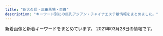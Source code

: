 ```yaml
---
title: "新大久保・高田馬場・目白"
description: "キーワード別にの巨乳アジアン・チャイナエステ嬢情報をまとめました。"
---
```


新着画像と新着キーワードをまとめています。
2021年03月28日の情報です。

<DmmAffiliateIns />
<KeywordTable
  shops={
    [
    {
        "keywords": {},
        "url": "http://p-aroma.work/",
        "name": "\u7652\u3057\u306e\u51fa\u4f1a\u3044",
        "station": "JR\u5927\u4e45\u4fdd\u99c5\u5317\u53e3",
        "img_links": [
            "http://p-aroma.work/images/interior_t.png",
            "http://p-aroma.work/staff/haru.jpg",
            "http://p-aroma.work/staff/mirai.jpg",
            "http://p-aroma.work/img/haru1.png",
            "http://p-aroma.work/images/7.jpg",
            "http://p-aroma.work/images/s2.jpg",
            "http://p-aroma.work/images/sys.png",
            "http://p-aroma.work/images/s1.jpg",
            "http://p-aroma.work/img/kasumi1.png",
            "http://p-aroma.work/img/mayu1.png",
            "http://p-aroma.work/staff/kasumi.jpg",
            "http://p-aroma.work/images/2.jpg",
            "http://p-aroma.work/images/mobile.jpg",
            "http://p-aroma.work/images/news.jpg",
            "http://p-aroma.work/staff/mayu.jpg",
            "http://p-aroma.work/staff/rina.jpg",
            "http://p-aroma.work/img/rina1.png",
            "http://p-aroma.work/images/3.jpg",
            "http://p-aroma.work/img/mirai1.png",
            "http://p-aroma.work/images/int2.png",
            "http://p-aroma.work/images/1.jpg",
            "http://p-aroma.work/images/head.jpg",
            "http://p-aroma.work/images/staff_t.png",
            "http://p-aroma.work/img/ayaka1.png",
            "http://p-aroma.work/images/int1.png",
            "http://p-aroma.work/images/6.jpg",
            "http://p-aroma.work/images/4.jpg",
            "http://p-aroma.work/staff/ayaka.jpg",
            "http://p-aroma.work/images/tel.jpg",
            "http://p-aroma.work/images/s1.png"
        ]
    },
    {
        "name": "Lovely Heart",
        "keywords": {
            "C": 35
        },
        "url": "http://aes-salon.com/",
        "station": "JR\u5927\u4e45\u4fdd\u99c5\u5317\u53e3",
        "img_links": [
            "http://aes-salon.com/scdl/staff/10341mb.jpg",
            "http://aes-salon.com/scdl/staff/10641.jpg",
            "http://aes-salon.com/scdl/staff/10671.jpg",
            "http://aes-salon.com/scdl/staff/10661.jpg",
            "http://aes-salon.com/scdl/staff/10341.jpg",
            "http://aes-salon.com/scdl/staff/10563.jpg",
            "http://aes-salon.com/img/ttl_attbnr.jpg",
            "http://aes-salon.com/scdl/staff/10121.jpg",
            "http://aes-salon.com/scdl/staff/10681mb.jpg",
            "http://aes-salon.com/img/access/road2.jpg",
            "http://aes-salon.com/scdl/staff/10122.jpg",
            "http://aes-salon.com/scdl/staff/10651.jpg",
            "http://aes-salon.com/img/ttl_sister.png",
            "http://aes-salon.com/scdl/staff/10411mb.jpg",
            "http://aes-salon.com/scdl/staff/10091.jpg",
            "http://aes-salon.com/scdl/staff/10562.jpg",
            "http://aes-salon.com/scdl/staff/10502.jpg",
            "http://aes-salon.com/scdl/staff/10591mb.jpg",
            "http://aes-salon.com/scdl/staff/10691.jpg",
            "http://aes-salon.com/scdl/staff/10092.jpg",
            "http://aes-salon.com/scdl/staff/10291.jpg",
            "http://aes-salon.com/scdl/staff/10412.jpg",
            "http://aes-salon.com/scdl/staff/10661mb.jpg",
            "http://aes-salon.com/scdl/staff/10462.jpg",
            "http://aes-salon.com/scdl/staff/10471mb.jpg",
            "http://aes-salon.com/pic/head.jpg",
            "http://aes-salon.com/img/access/road1.jpg",
            "http://aes-salon.com/scdl/staff/10081mb.jpg",
            "http://aes-salon.com/scdl/staff/10601mb.jpg",
            "http://aes-salon.com/scdl/staff/10601.jpg",
            "http://aes-salon.com/scdl/staff/10571.jpg",
            "http://aes-salon.com/scdl/staff/10671mb.jpg",
            "http://aes-salon.com/img/access/road3.jpg",
            "http://aes-salon.com/scdl/staff/10621mb.jpg",
            "http://aes-salon.com/scdl/staff/10571mb.jpg",
            "http://aes-salon.com/scdl/staff/10441.jpg",
            "http://aes-salon.com/scdl/staff/10692.jpg",
            "http://aes-salon.com/scdl/staff/10631.jpg",
            "http://aes-salon.com/scdl/staff/10511mb.jpg",
            "http://aes-salon.com/scdl/staff/10342.jpg",
            "http://aes-salon.com/scdl/staff/10501.jpg",
            "http://aes-salon.com/scdl/staff/10441mb.jpg",
            "http://aes-salon.com/scdl/staff/10121mb.jpg",
            "http://aes-salon.com/scdl/staff/10292.jpg",
            "http://aes-salon.com/scdl/staff/10501mb.jpg",
            "http://aes-salon.com/img/ttl_staff.png",
            "http://aes-salon.com/scdl/staff/10621.jpg",
            "http://aes-salon.com/img/access/roaddm.png",
            "http://aes-salon.com/scdl/staff/10511.jpg",
            "http://aes-salon.com/scdl/staff/10083.jpg",
            "http://aes-salon.com/scdl/staff/10351mb.jpg",
            "http://aes-salon.com/scdl/staff/10592.jpg",
            "http://aes-salon.com/pic/top1.jpg",
            "http://aes-salon.com/img/system/campaign.jpg",
            "http://aes-salon.com/scdl/staff/10681.jpg",
            "http://aes-salon.com/scdl/staff/10641mb.jpg",
            "http://aes-salon.com/img/ttl_nouka.jpg",
            "http://aes-salon.com/scdl/staff/10693.jpg",
            "http://aes-salon.com/scdl/staff/10631mb.jpg",
            "http://aes-salon.com/scdl/staff/10691mb.jpg",
            "http://aes-salon.com/scdl/staff/10461.jpg",
            "http://aes-salon.com/scdl/staff/10291mb.jpg",
            "http://aes-salon.com/img/ttl_bekan.jpg",
            "http://aes-salon.com/scdl/staff/10591.jpg",
            "http://aes-salon.com/scdl/staff/10694.jpg",
            "http://aes-salon.com/scdl/staff/10091mb.jpg",
            "http://aes-salon.com/scdl/staff/10602.jpg",
            "http://aes-salon.com/scdl/staff/10351.jpg",
            "http://aes-salon.com/scdl/staff/10411.jpg",
            "http://aes-salon.com/i/files/homeimg.jpg",
            "http://aes-salon.com/scdl/staff/10471.jpg",
            "http://aes-salon.com/scdl/staff/10081.jpg",
            "http://aes-salon.com/scdl/staff/10651mb.jpg",
            "http://aes-salon.com/img/ttl_mobile.jpg",
            "http://aes-salon.com/pic/top2.jpg",
            "http://aes-salon.com/scdl/staff/10561.jpg",
            "http://aes-salon.com/img/access/road4.jpg",
            "http://aes-salon.com/scdl/staff/10082.jpg",
            "http://aes-salon.com/scdl/staff/10461mb.jpg",
            "http://aes-salon.com/scdl/staff/10472.jpg",
            "http://aes-salon.com/img/ttl_att.png",
            "http://aes-salon.com/scdl/staff/10561mb.jpg"
        ]
    },
    {
        "url": "http://www.harunoyume.com/",
        "img_links": [
            "http://www.harunoyume.com/images/campaign.jpg",
            "http://www.harunoyume.com/images/discount.jpg",
            "http://www.harunoyume.com/images/covergirl.jpg",
            "http://www.harunoyume.com/images/service-image.jpg"
        ],
        "name": "\u6625\u306e\u5922",
        "station": "JR\u65b0\u5927\u4e45\u4fdd\u99c5",
        "keywords": {}
    },
    {
        "url": "http://www.china-es.info/",
        "station": "JR\u9ad8\u7530\u99ac\u5834\u99c5\u65e9\u7a32\u7530\u53e3",
        "name": "Honey At Home \u30cf\u30cb\u30fc\u30a2\u30c3\u30c8\u30db\u30fc\u30e0",
        "keywords": {},
        "img_links": [
            "http://www.china-es.info/images/int1.jpg",
            "http://www.china-es.info/img/hibiki1.jpg",
            "http://www.china-es.info/images/rec1.jpg",
            "http://www.china-es.info/images/menu/staff.jpg",
            "http://www.china-es.info/images/rec2.jpg",
            "http://www.china-es.info/images/int2.jpg",
            "http://www.china-es.info/images/news.jpg",
            "http://www.china-es.info/images/head.jpg",
            "http://www.china-es.info/images/sys3.jpg",
            "http://www.china-es.info/images/int4.jpg",
            "http://www.china-es.info/images/staff_t.jpg",
            "http://www.china-es.info/images/top.jpg",
            "http://www.china-es.info/img/nana2.jpg",
            "http://www.china-es.info/images/sys1.jpg",
            "http://www.china-es.info/img/ringo1.jpg",
            "http://www.china-es.info/img/nana1.jpg",
            "http://www.china-es.info/images/int3.jpg",
            "http://www.china-es.info/images/menu/top.jpg",
            "http://www.china-es.info/images/menu/interior.jpg",
            "http://www.china-es.info/images/sys2.jpg",
            "http://www.china-es.info/images/mobile.jpg",
            "http://www.china-es.info/images/interior_t.jpg"
        ]
    },
    {
        "url": "https://www.cocoro556.in/",
        "name": "COCORO",
        "img_links": [
            "https://www.cocoro556.in/img/camp/camp20210301.jpg",
            "https://www.cocoro556.in/img/girl/thumb/smain1441346e3df3ff1cef1386c89c6ba9e9f72e.jpg",
            "https://www.cocoro556.in/img/material/pd_number.png",
            "https://www.cocoro556.in/img/material/p6_t3.png",
            "https://www.cocoro556.in/img/material/p3_t1.png",
            "https://www.cocoro556.in/img/material/p2_t2_subt4.png",
            "https://www.cocoro556.in/img/girl/thumb/smain1421b75436b0012f83588e08b8d8eb48c8c2.jpg",
            "https://www.cocoro556.in/img/girl/thumb/smain1423ae12bc52cc115b3190fbe6a84a8ffa74.jpg",
            "https://www.cocoro556.in/img/material/noimg_s.jpg",
            "https://www.cocoro556.in/img/material/p2_t2_sub_m1_3.png",
            "https://www.cocoro556.in/img/material/gm1_rollout.png",
            "https://www.cocoro556.in/img/material/p2_t2_subt2.png",
            "https://www.cocoro556.in/img/girl/thumb/smain1491773ceed1a7cd35919e9c6866285fb943.jpg",
            "https://www.cocoro556.in/img/girl/thumb/smain1442346e3df3ff1cef1386c89c6ba9e9f72e.jpg",
            "https://www.cocoro556.in/img/material/p2_t2_sub_m1_2.png",
            "https://www.cocoro556.in/img/material/gm3_rollover.png",
            "https://www.cocoro556.in/img/girl/thumb/smain163122954962968a79edd4eae79b844b9988.jpg",
            "https://www.cocoro556.in/img/material/p2_t2_subt3.png",
            "https://www.cocoro556.in/img/material/ftel.png",
            "https://www.cocoro556.in/img/material/p2_t2_sub_m1_1.png",
            "https://www.cocoro556.in/img/material/p6_t3_subt1.png",
            "https://www.cocoro556.in/img/material/mobilesite.png",
            "https://www.cocoro556.in/img/girl/thumb/smain164135ee9e4407f412c3d2708030a189f1c0.jpg",
            "https://www.cocoro556.in/img/material/noimg_b.jpg",
            "https://www.cocoro556.in/img/material/p2_t2_subt5.png",
            "https://www.cocoro556.in/img/girl/list/slist16435ee9e4407f412c3d2708030a189f1c0.jpg",
            "https://www.cocoro556.in/img/material/photost7.png",
            "https://www.cocoro556.in/img/material/pageheaderimg4.jpg",
            "https://www.cocoro556.in/img/material/gm2_rollover.png",
            "https://www.cocoro556.in/img/material/gm6_rollover.png",
            "https://www.cocoro556.in/img/girl/main/smain1491773ceed1a7cd35919e9c6866285fb943.jpg",
            "https://www.cocoro556.in/img/material/top_t4.png",
            "https://www.cocoro556.in/img/material/gm3_rollout.png",
            "https://www.cocoro556.in/img/material/photost1.png",
            "https://www.cocoro556.in/img/material/photost6.png",
            "https://www.cocoro556.in/img/girl/thumb/smain1443346e3df3ff1cef1386c89c6ba9e9f72e.jpg",
            "https://www.cocoro556.in/img/girl/list/slist142b75436b0012f83588e08b8d8eb48c8c2.jpg",
            "https://www.cocoro556.in/img/girl/thumb/smain1462f806d031a1244ccfaa8b4d307f6ef6d7.jpg",
            "https://www.cocoro556.in/img/material/p6_t2_subt1.png",
            "https://www.cocoro556.in/img/material/pd_st3.png",
            "https://www.cocoro556.in/img/material/top_t1.png",
            "https://www.cocoro556.in/img/girl/main/smain164135ee9e4407f412c3d2708030a189f1c0.jpg",
            "https://www.cocoro556.in/img/material/gm5_rollover.png",
            "https://www.cocoro556.in/img/material/gm4_rollout.png",
            "https://www.cocoro556.in/img/material/pageheaderimg1.jpg",
            "https://www.cocoro556.in/img/material/p3_1_t1.png",
            "https://www.cocoro556.in/img/girl/thumb/smain126142f85375ac3eb532582567360874d2d6.jpg",
            "https://www.cocoro556.in/img/material/p6_t2.png",
            "https://www.cocoro556.in/img/girl/list/slist16322954962968a79edd4eae79b844b9988.jpg",
            "https://www.cocoro556.in/img/girl/thumb/smain14922dea5bdda380e76839c012ab24bd9f82.jpg",
            "https://www.cocoro556.in/img/girl/main/smain126142f85375ac3eb532582567360874d2d6.jpg",
            "https://www.cocoro556.in/img/girl/main/smain163122954962968a79edd4eae79b844b9988.jpg",
            "https://www.cocoro556.in/img/girl/thumb/smain1422b75436b0012f83588e08b8d8eb48c8c2.jpg",
            "https://www.cocoro556.in/img/material/p2_t2_subt5_m1.png",
            "https://www.cocoro556.in/img/material/gm1_rollover.png",
            "https://www.cocoro556.in/img/girl/list/slist154a1f8e548a2959236fdd0e7abcde80ac7.jpg",
            "https://www.cocoro556.in/img/girl/list/slist146f806d031a1244ccfaa8b4d307f6ef6d7.jpg",
            "https://www.cocoro556.in/img/girl/thumb/smain1542a1f8e548a2959236fdd0e7abcde80ac7.jpg",
            "https://www.cocoro556.in/img/material/photost2rev1.png",
            "https://www.cocoro556.in/img/material/pageheaderimg2.jpg",
            "https://www.cocoro556.in/img/material/p2_t2_subt5_m2.png",
            "https://www.cocoro556.in/img/girl/thumb/smain126332fd72809eba38056753c1720b05d8d5.jpg",
            "https://www.cocoro556.in/img/girl/main/smain1541a1f8e548a2959236fdd0e7abcde80ac7.jpg",
            "https://www.cocoro556.in/img/material/p2_t2.png",
            "https://www.cocoro556.in/img/material/p5_t1.png",
            "https://www.cocoro556.in/img/material/pd_st1.png",
            "https://www.cocoro556.in/img/material/noimg_m.jpg",
            "https://www.cocoro556.in/img/girl/thumb/smain14634879628e490d1ecf1cd7a9d727569f95.jpg",
            "https://www.cocoro556.in/img/material/gm2_rollout.png",
            "https://www.cocoro556.in/img/girl/main/smain1441346e3df3ff1cef1386c89c6ba9e9f72e.jpg",
            "https://www.cocoro556.in/img/material/p2_t2_subt1.png",
            "https://www.cocoro556.in/img/girl/thumb/smain1461f806d031a1244ccfaa8b4d307f6ef6d7.jpg",
            "https://www.cocoro556.in/img/girl/thumb/smain126242f85375ac3eb532582567360874d2d6.jpg",
            "https://www.cocoro556.in/img/material/gm5_rollout.png",
            "https://www.cocoro556.in/img/material/top_t2.png",
            "https://www.cocoro556.in/img/girl/list/slist144346e3df3ff1cef1386c89c6ba9e9f72e.jpg",
            "https://www.cocoro556.in/img/material/pd_st2.png",
            "https://www.cocoro556.in/img/girl/main/smain1461f806d031a1244ccfaa8b4d307f6ef6d7.jpg",
            "https://www.cocoro556.in/img/material/leftinfo.png",
            "https://www.cocoro556.in/img/girl/list/slist12642f85375ac3eb532582567360874d2d6.jpg",
            "https://www.cocoro556.in/img/girl/thumb/smain1541a1f8e548a2959236fdd0e7abcde80ac7.jpg",
            "https://www.cocoro556.in/img/material/gm6_rollout.png",
            "https://www.cocoro556.in/img/material/top_t3_subt1.png",
            "https://www.cocoro556.in/img/material/pageheaderimg3.jpg",
            "https://www.cocoro556.in/img/material/p6_t1.png",
            "https://www.cocoro556.in/img/material/photost5.png",
            "https://www.cocoro556.in/img/material/top_t3_imgrev1.jpg",
            "https://www.cocoro556.in/img/camp/camp20200426sub.jpg",
            "https://www.cocoro556.in/img/material/top_t3.png",
            "https://www.cocoro556.in/img/material/photost3rev1.png",
            "https://www.cocoro556.in/img/girl/main/smain1421b75436b0012f83588e08b8d8eb48c8c2.jpg",
            "https://www.cocoro556.in/img/girl/list/slist149773ceed1a7cd35919e9c6866285fb943.jpg",
            "https://www.cocoro556.in/img/girl/thumb/smain1493773ceed1a7cd35919e9c6866285fb943.jpg",
            "https://www.cocoro556.in/img/material/accminimgrev1.jpg",
            "https://www.cocoro556.in/img/material/photost4rev1.png",
            "https://www.cocoro556.in/img/material/p2_t2_subt4_m1.png",
            "https://www.cocoro556.in/img/girl/thumb/smain1543ab2e0ee9f9fde8103e9fe80e33b07761.jpg",
            "https://www.cocoro556.in/img/material/age_rollout.png"
        ],
        "keywords": {
            "E": 1,
            "C": 21
        },
        "station": "JR\u5927\u4e45\u4fdd\u99c5\u5317\u53e3"
    },
    {
        "keywords": {},
        "station": "JR\u9ad8\u7530\u99ac\u5834\u99c5\u6771\u53e3",
        "url": "http://esthe.top/",
        "img_links": [
            "http://esthe.top/images/an_1_07.jpg",
            "http://esthe.top/images/staff_images/staff_07b.jpg",
            "http://esthe.top/images/room_images/gallery-02.jpg",
            "http://esthe.top/images/staff_images/staff_07a.jpg",
            "http://esthe.top/images/staff_images/staff_01b.jpg",
            "http://esthe.top/images/staff_images/staff_012a.jpg",
            "http://esthe.top/images/staff_images/staff_04a.jpg",
            "http://esthe.top/images/demo/slider/tooltips/slide4.png",
            "http://esthe.top/images/an_2_02.jpg",
            "http://esthe.top/images/acs_ima/access-02.jpg",
            "http://esthe.top/images/room_images/gallery-03.jpg",
            "http://esthe.top/images/room_images/gallery-04.jpg",
            "http://esthe.top/images/room_images/gallery-06.jpg",
            "http://esthe.top/images/an_2_03.jpg",
            "http://esthe.top/images/staff_images/staff_01a.jpg",
            "http://esthe.top/images/Bottom_02.jpg",
            "http://esthe.top/images/demo/slider/tooltips/slide5.png",
            "http://esthe.top/images/staff_images/staff_04b.jpg",
            "http://esthe.top/images/room_images/gallery-05.jpg",
            "http://esthe.top/images/an_1_05.jpg",
            "http://esthe.top/images/room_images/index-02.jpg",
            "http://esthe.top/images/an_2_07.jpg",
            "http://esthe.top/images/an_1_02.jpg",
            "http://esthe.top/images/staff_images/staff_010b.jpg",
            "http://esthe.top/images/staff_images/staff_09b.jpg",
            "http://esthe.top/images/an_2_06.jpg",
            "http://esthe.top/images/acs_ima/access-01.jpg",
            "http://esthe.top/images/demo/slider/tooltips/slide1.png",
            "http://esthe.top/images/room_images/index-01.jpg",
            "http://esthe.top/images/staff_images/staff_010a.jpg",
            "http://esthe.top/images/demo/slider/images/slide4.png",
            "http://esthe.top/images/an_1_04.jpg",
            "http://esthe.top/images/staff_images/staff_09a.jpg",
            "http://esthe.top/images/demo/slider/images/slide3.png",
            "http://esthe.top/images/an_2_04.jpg",
            "http://esthe.top/images/demo/slider/tooltips/slide3.png",
            "http://esthe.top/images/room_images/gallery-01.jpg",
            "http://esthe.top/images/QRcode.jpg",
            "http://esthe.top/images/an_1_03.jpg",
            "http://esthe.top/images/an_2_05.jpg",
            "http://esthe.top/images/demo/slider/images/slide5.png",
            "http://esthe.top/images/demo/slider/images/slide1.png",
            "http://esthe.top/images/acs_ima/access-04.jpg",
            "http://esthe.top/images/an_1_06.jpg",
            "http://esthe.top/images/acs_ima/access-03.jpg",
            "http://esthe.top/images/Bottom_01.jpg",
            "http://esthe.top/images/demo/slider/images/slide2.png",
            "http://esthe.top/images/demo/slider/tooltips/slide2.png"
        ],
        "name": "RAN\uff5e\u30e9\u30f3\uff5e"
    },
    {
        "station": "JR\u5927\u4e45\u4fdd\u99c5\u5317\u53e3",
        "img_links": [],
        "keywords": {},
        "name": "\u30ab\u30d5\u30a7\u306e\u5bb6",
        "url": "http://gogonoheya.ies.fun/"
    },
    {
        "url": "http://aes-treat.com/",
        "name": "Lovely Heart \u5927\u4e45\u4fdd\u5225\u9928",
        "station": "JR\u5927\u4e45\u4fdd\u99c5\u5317\u53e3",
        "keywords": {
            "C": 35
        },
        "img_links": [
            "http://aes-treat.com/scdl/staff/11121.jpg",
            "http://aes-treat.com/scdl/staff/10842.jpg",
            "http://aes-treat.com/pic/head.jpg",
            "http://aes-treat.com/scdl/staff/11131.jpg",
            "http://aes-treat.com/img/ttl_mobile.jpg",
            "http://aes-treat.com/scdl/staff/10901.jpg",
            "http://aes-treat.com/scdl/staff/11101.jpg",
            "http://aes-treat.com/scdl/staff/11161mb.jpg",
            "http://aes-treat.com/pic/top1.jpg",
            "http://aes-treat.com/scdl/staff/10971.jpg",
            "http://aes-treat.com/scdl/staff/11051.jpg",
            "http://aes-treat.com/scdl/staff/11161.jpg",
            "http://aes-treat.com/scdl/staff/11111.jpg",
            "http://aes-treat.com/img/system/campaign.jpg",
            "http://aes-treat.com/scdl/staff/11162.jpg",
            "http://aes-treat.com/scdl/staff/10891mb.jpg",
            "http://aes-treat.com/scdl/staff/11081mb.jpg",
            "http://aes-treat.com/scdl/staff/10941mb.jpg",
            "http://aes-treat.com/pic/top2.jpg",
            "http://aes-treat.com/scdl/staff/11081.jpg",
            "http://aes-treat.com/scdl/staff/11051mb.jpg",
            "http://aes-treat.com/scdl/staff/10891.jpg",
            "http://aes-treat.com/img/ttl_nouka.jpg",
            "http://aes-treat.com/scdl/staff/10811mb.jpg",
            "http://aes-treat.com/scdl/staff/10941.jpg",
            "http://aes-treat.com/scdl/staff/11171mb.jpg",
            "http://aes-treat.com/scdl/staff/10981.jpg",
            "http://aes-treat.com/scdl/staff/10651.jpg",
            "http://aes-treat.com/img/ttl_att.png",
            "http://aes-treat.com/img/ttl_attbnr.jpg",
            "http://aes-treat.com/scdl/staff/11091.jpg",
            "http://aes-treat.com/scdl/staff/10721.jpg",
            "http://aes-treat.com/scdl/staff/10771.jpg",
            "http://aes-treat.com/scdl/staff/10972.jpg",
            "http://aes-treat.com/scdl/staff/11101mb.jpg",
            "http://aes-treat.com/scdl/staff/10171mb.jpg",
            "http://aes-treat.com/scdl/staff/10902.jpg",
            "http://aes-treat.com/scdl/staff/11131mb.jpg",
            "http://aes-treat.com/scdl/staff/11091mb.jpg",
            "http://aes-treat.com/scdl/staff/10901mb.jpg",
            "http://aes-treat.com/scdl/staff/10651mb.jpg",
            "http://aes-treat.com/scdl/staff/10721mb.jpg",
            "http://aes-treat.com/scdl/staff/10171.jpg",
            "http://aes-treat.com/scdl/staff/11041mb.jpg",
            "http://aes-treat.com/scdl/staff/10861.jpg",
            "http://aes-treat.com/scdl/staff/11121mb.jpg",
            "http://aes-treat.com/scdl/staff/10841.jpg",
            "http://aes-treat.com/scdl/staff/10681mb.jpg",
            "http://aes-treat.com/scdl/staff/10771mb.jpg",
            "http://aes-treat.com/scdl/staff/11151.jpg",
            "http://aes-treat.com/scdl/staff/11111mb.jpg",
            "http://aes-treat.com/scdl/staff/10841mb.jpg",
            "http://aes-treat.com/scdl/staff/10981mb.jpg",
            "http://aes-treat.com/scdl/staff/10861mb.jpg",
            "http://aes-treat.com/scdl/staff/10971mb.jpg",
            "http://aes-treat.com/img/ttl_sister.png",
            "http://aes-treat.com/scdl/staff/11171.jpg",
            "http://aes-treat.com/scdl/staff/11041.jpg",
            "http://aes-treat.com/scdl/staff/10681.jpg",
            "http://aes-treat.com/scdl/staff/11151mb.jpg",
            "http://aes-treat.com/scdl/staff/10811.jpg",
            "http://aes-treat.com/i/files/homeimg.jpg",
            "http://aes-treat.com/img/ttl_staff.png"
        ]
    },
    {
        "keywords": {
            "95": 1,
            "D": 5,
            "86": 7,
            "87": 5,
            "E": 7,
            "C": 17,
            "83": 17
        },
        "url": "http://angel.este.work/",
        "name": "Angel",
        "station": "JR\u9ad8\u7530\u99ac\u5834\u99c5",
        "img_links": [
            "http://angel.este.work/top-img01a.png",
            "http://angel.este.work/3.jpg",
            "http://angel.este.work/tel_footer.png",
            "http://angel.este.work/4.jpg",
            "http://angel.este.work/2/uploadimg/1616465524.jpg",
            "http://angel.este.work/call.png",
            "http://angel.este.work/top-img01b.png",
            "http://angel.este.work/2/uploadimg/1599833697.jpg",
            "http://angel.este.work/2.jpg",
            "http://angel.este.work/tel_header.png",
            "http://angel.este.work/2/uploadimg/1600260826.jpg",
            "http://angel.este.work/2/uploadimg/1616465485.jpg",
            "http://angel.este.work/1.jpg",
            "http://angel.este.work/top-img04.png",
            "http://angel.este.work/top-img01.png"
        ]
    },
    {
        "keywords": {},
        "img_links": [
            "http://massage-1.net/images/top/top_02.jpg",
            "http://massage-1.net/images/top/top_03.jpg",
            "http://massage-1.net/images/top/top_01.jpg",
            "http://massage-1.net/images/top/top_04.jpg",
            "http://massage-1.net/images/home/top.jpg",
            "http://massage-1.net/images/top/top_06.jpg",
            "http://massage-1.net/images/page_top.png",
            "http://massage-1.net/images/top/top_08.png",
            "http://massage-1.net/images/top/top_05.jpg",
            "http://massage-1.net/images/staff_image/staf_05a.jpg"
        ],
        "name": "\u697d\u5712",
        "url": "http://massage-1.net/",
        "station": "JR\u9ad8\u7530\u99ac\u5834\u99c5\u65e9\u7a32\u7530\u53e3"
    },
    {
        "station": "JR\u65b0\u5927\u4e45\u4fdd\u99c5",
        "url": "http://familiar.tyo.cm/",
        "keywords": {
            "C": 2,
            "E": 36,
            "87": 72,
            "86": 94,
            "88": 27,
            "D": 182,
            "83": 9,
            "85": 18
        },
        "name": "Familiar\u30fb\u30d5\u30a1\u30df\u30ea\u30fc\u30a2",
        "img_links": [
            "http://familiar.tyo.cm/photos/sites/37/2019/12/2019120502264671.jpg",
            "http://familiar.tyo.cm/photos/sites/37/2019/03/2019032406115311.jpg",
            "http://familiar.tyo.cm/photos/sites/37/2019/06/2019060406161857.jpg",
            "http://familiar.tyo.cm/photos/sites/37/2019/12/2019120502265383.jpg",
            "http://familiar.tyo.cm/photos/sites/37/2019/03/2019032406115598.jpg",
            "http://familiar.tyo.cm/photos/sites/37/2019/06/2019061502562745.jpg",
            "http://familiar.tyo.cm/photos/sites/37/2019/10/2019102502193826.jpg",
            "http://familiar.tyo.cm/images/s_link.jpg",
            "http://familiar.tyo.cm/photos/sites/37/2019/09/201909270657496.jpg",
            "http://familiar.tyo.cm/photos/sites/37/2019/06/201906040617136.jpg",
            "http://familiar.tyo.cm/photos/sites/37/2019/03/2019032406115491.jpg",
            "http://familiar.tyo.cm/images/s_news.jpg",
            "http://familiar.tyo.cm/photos/sites/37/2019/11/2019112002511160.jpg",
            "http://familiar.tyo.cm/photos/sites/37/2018/12/2018121903022968.jpg",
            "http://familiar.tyo.cm/photos/sites/37/2019/06/2019061502562797.jpg",
            "http://familiar.tyo.cm/photos/sites/37/2019/12/2019120401355046.jpg",
            "http://familiar.tyo.cm/images/top.png",
            "http://familiar.tyo.cm/photos/sites/37/2019/12/2019120401354873.jpg",
            "http://familiar.tyo.cm/images/tel.png",
            "http://familiar.tyo.cm/photos/sites/37/2019/12/2019120401354980.jpg",
            "http://familiar.tyo.cm/photos/sites/37/2019/03/2019032406115446.jpg",
            "http://familiar.tyo.cm/photos/sites/37/2019/10/2019100304481325.jpg",
            "http://familiar.tyo.cm/photos/sites/37/2019/06/2019060406241084.jpg",
            "http://familiar.tyo.cm/photos/sites/37/2018/12/2018121903013346.jpg",
            "http://familiar.tyo.cm/photos/sites/37/2019/06/2019062210030384.jpg",
            "http://familiar.tyo.cm/photos/sites/37/2019/03/2019031806471671.jpg",
            "http://familiar.tyo.cm/photos/sites/37/2019/11/2019110802115992.jpg",
            "http://familiar.tyo.cm/images/s_staff.jpg",
            "http://familiar.tyo.cm/photos/sites/37/2019/03/2019032406115451.jpg",
            "http://familiar.tyo.cm/photos/sites/37/2019/10/2019102408541458.jpg",
            "http://familiar.tyo.cm/images/1.png",
            "http://familiar.tyo.cm/photos/sites/37/2019/09/2019090503385014.jpg",
            "http://familiar.tyo.cm/images/mobile.jpg",
            "http://familiar.tyo.cm/photos/sites/37/2019/03/2019032406115440.jpg",
            "http://familiar.tyo.cm/photos/sites/37/2019/03/2019032406115312.jpg",
            "http://familiar.tyo.cm/photos/sites/37/2019/11/2019112902341792.jpg",
            "http://familiar.tyo.cm/photos/sites/37/2019/12/201912130833132.jpg",
            "http://familiar.tyo.cm/photos/sites/37/2019/06/2019061502562798.jpg",
            "http://familiar.tyo.cm/photos/sites/37/2019/10/2019102502193551.jpg"
        ]
    },
    {
        "keywords": {},
        "station": "JR\u65b0\u5927\u4e45\u4fdd\u99c5",
        "img_links": [
            "https://static.wixstatic.com/media/80a184_4550829836ff415fbf5640784aed82eb~mv2.png",
            "https://static.wixstatic.com/media/80a184_badd496c271c4b31b8258ef657e73a1c~mv2.jpg",
            "https://static.wixstatic.com/media/80a184_591f50f34faa42e6b9492a8d9157c96f~mv2.png",
            "https://static.wixstatic.com/media/80a184_1b3783a2f5af4bb192773e9c310f5c89~mv2.png",
            "https://static.wixstatic.com/media/80a184_60e3e10d71c6473ca82f313fefc49773~mv2.png",
            "https://static.wixstatic.com/media/71aabe_595c6eb6f67c4a098580c4aa868223d6~mv2.jpg",
            "https://static.wixstatic.com/media/80a184_b70a2c117ac542f79ec2a2014b642be4~mv2.png",
            "https://static.wixstatic.com/media/80a184_126746405a7f40f191a12f71b777ea41~mv2.png",
            "https://static.wixstatic.com/media/71aabe_7fde48e91203411687f75bf66049b810~mv2.jpg",
            "https://static.wixstatic.com/media/80a184_6f8a99a76cfa4e8cb6871f8cdc4667f5~mv2.png",
            "https://static.wixstatic.com/media/80a184_5208b825bc574a8e8c38cfed61640f7b~mv2.png",
            "https://static.wixstatic.com/media/80a184_18f60081ea1047b0a35a349e1c4155f8~mv2.jpg",
            "https://static.wixstatic.com/media/80a184_e559d78a6dc94757946448f2405d903b~mv2.jpg",
            "https://static.wixstatic.com/media/80a184_82935849944c46ee915c04bfe2e9b3cb~mv2.jpeg"
        ],
        "name": "\u6708\u306e\u82b1",
        "url": "https://tsukinohana88.wixsite.com/index"
    },
    {
        "url": "https://est-hana.com/",
        "keywords": {
            "\u30c0\u30a4\u30ca\u30de\u30a4\u30c8": 1,
            "G": 1,
            "C": 40,
            "E": 4
        },
        "img_links": [
            "https://est-hana.com/img/material/top_t4.png",
            "https://est-hana.com/img/material/massap3.jpg",
            "https://est-hana.com/img/material/m3.png",
            "https://est-hana.com/img/girl/pickup/topgirl20190528141109.png",
            "https://est-hana.com/img/material/massap7.jpg",
            "https://est-hana.com/img/girl/pickup/pickup20181218104555.jpg",
            "https://est-hana.com/img/girl/pickup/pickup20190528135649.jpg",
            "https://est-hana.com/img/girl/list/sface187386757ea62d773ca58e2457fc23b8e13.jpg",
            "https://est-hana.com/img/girl/main/s86_1.jpg",
            "https://est-hana.com/img/material/returnbtn.png",
            "https://est-hana.com/img/girl/pickup/pickup20190118192257.jpg",
            "https://est-hana.com/img/whatnew/20200401_mask.jpg",
            "https://est-hana.com/img/girl/thumb/s86_1.jpg",
            "https://est-hana.com/img/material/photorenew4.jpg",
            "https://est-hana.com/img/material/click_tel_btn.png",
            "https://est-hana.com/img/girl/main/smain1891e9ae2d8752cd8b9474ebd62df9909f9b.jpg",
            "https://est-hana.com/img/material/systme_t1.png",
            "https://est-hana.com/img/girl/thumb/smain1891e9ae2d8752cd8b9474ebd62df9909f9b.jpg",
            "https://est-hana.com/img/material/hosi5.png",
            "https://est-hana.com/img/girl/thumb/smain184149673a0eecbfdaab27d1a016ce6f4281.jpg",
            "https://est-hana.com/img/girl/thumb/smain197153ce52e0264e81a8a42e5d3c84dd833e.jpg",
            "https://est-hana.com/img/girl/list/s139_face.jpg",
            "https://est-hana.com/img/material/top_t2.png",
            "https://est-hana.com/img/girl/list/slist110d5ce8a5906e2cdaf90af47c9395e0dff.jpg",
            "https://est-hana.com/img/girl/list/slist187110f9d5212fd19d8b8410ec6bff294e6.jpg",
            "https://est-hana.com/img/girl/pickup/topgirl20180908131653.png",
            "https://est-hana.com/img/girl/list/slist189e9ae2d8752cd8b9474ebd62df9909f9b.jpg",
            "https://est-hana.com/img/material/gm6_rollout.png",
            "https://est-hana.com/img/girl/list/s86_list.jpg",
            "https://est-hana.com/img/girl/main/smain110138adcf1cf026681bfa9a408199a21890.jpg",
            "https://est-hana.com/img/girl/list/s180_list.jpg",
            "https://est-hana.com/img/girl/thumb/s173_1.jpg",
            "https://est-hana.com/img/material/accsess_picter2.jpg",
            "https://est-hana.com/img/material/month.png",
            "https://est-hana.com/img/material/d28.png",
            "https://est-hana.com/img/girl/list/s180_face.jpg",
            "https://est-hana.com/img/girl/main/s180_1.jpg",
            "https://est-hana.com/img/girl/main/smain1871110bf62c88dcefca310cdc127f9b11f2.jpg",
            "https://est-hana.com/img/material/massap4.jpg",
            "https://est-hana.com/img/girl/list/sface201dc74ab8dea78d771771d5fda7bccc989.jpg",
            "https://est-hana.com/img/girl/thumb/s173_2.jpg",
            "https://est-hana.com/img/girl/thumb/smain1912da4fa2da2e801312734721e1a44d8e19.jpg",
            "https://est-hana.com/img/girl/pickup/pickup20180526173711.jpg",
            "https://est-hana.com/img/girl/list/sface8365230fc40840a020ba3ed47600db4b4a.jpg",
            "https://est-hana.com/img/girl/list/slist8365230fc40840a020ba3ed47600db4b4a.jpg",
            "https://est-hana.com/img/material/massap2.jpg",
            "https://est-hana.com/img/girl/thumb/s180_1.jpg",
            "https://est-hana.com/img/girl/list/slist191ec56c0d5cc68365ea11e2e52a40272d8.jpg",
            "https://est-hana.com/img/girl/thumb/smain1901e7f2a11706f93c08ab1eb76c57c0a501.jpg",
            "https://est-hana.com/img/girl/list/s86_face.jpg",
            "https://est-hana.com/img/material/sys_course3_rev1.png",
            "https://est-hana.com/img/girl/main/s173_1.jpg",
            "https://est-hana.com/img/material/massa_t1.png",
            "https://est-hana.com/img/girl/thumb/smain18725b09cd881b1f036f9f4970616c10b474.jpg",
            "https://est-hana.com/img/girl/pickup/pickup20191214162524.jpg",
            "https://est-hana.com/img/girl/pickup/pickup20190227121102.jpg",
            "https://est-hana.com/img/girl/list/sface199a8b144d9cbd006fc9dffdf23ad77de07.jpg",
            "https://est-hana.com/img/girl/main/smain184149673a0eecbfdaab27d1a016ce6f4281.jpg",
            "https://est-hana.com/img/material/gm3_rollout.png",
            "https://est-hana.com/img/girl/list/s88_face.jpg",
            "https://est-hana.com/img/girl/pickup/topgirl20161016054301.png",
            "https://est-hana.com/img/girl/list/slist19053cc33bb85f739f63e84c2ae2c41c2eb.jpg",
            "https://est-hana.com/img/girl/list/sface190e7f2a11706f93c08ab1eb76c57c0a501.jpg",
            "https://est-hana.com/img/girl/thumb/smain184249673a0eecbfdaab27d1a016ce6f4281.jpg",
            "https://est-hana.com/img/material/gm2_rollout.png",
            "https://est-hana.com/img/girl/main/s75_1.jpg",
            "https://est-hana.com/img/material/top_t2_img_rev2.jpg",
            "https://est-hana.com/img/material/gm5_rollout.png",
            "https://est-hana.com/img/material/w0.png",
            "https://est-hana.com/img/girl/main/smain1911ec56c0d5cc68365ea11e2e52a40272d8.jpg",
            "https://est-hana.com/img/girl/thumb/smain1913da4fa2da2e801312734721e1a44d8e19.jpg",
            "https://est-hana.com/img/girl/thumb/smain1102404ef9fc79e2a0a04d64b621c22a0c77.jpg",
            "https://est-hana.com/img/girl/main/smain197153ce52e0264e81a8a42e5d3c84dd833e.jpg",
            "https://est-hana.com/img/girl/list/s88_list.jpg",
            "https://est-hana.com/img/girl/list/sface19753ce52e0264e81a8a42e5d3c84dd833e.jpg",
            "https://est-hana.com/img/girl/pickup/pickup20141227182613.jpeg",
            "https://est-hana.com/img/girl/main/smain1931e3a7504f14e2050f14cb6782d72bb46c.jpg",
            "https://est-hana.com/img/material/sys_course2_rev2.png",
            "https://est-hana.com/img/girl/list/s75_list.jpg",
            "https://est-hana.com/img/material/photorenew1.jpg",
            "https://est-hana.com/img/material/hosi4.png",
            "https://est-hana.com/img/girl/pickup/topgirl20180308214256.png",
            "https://est-hana.com/img/material/sys_etc.png",
            "https://est-hana.com/img/material/sframe2014.png",
            "https://est-hana.com/img/girl/pickup/pickup20191208191053.jpg",
            "https://est-hana.com/img/material/line1.png",
            "https://est-hana.com/img/material/top_t6.png",
            "https://est-hana.com/img/material/photorenew5.jpg",
            "https://est-hana.com/img/material/staffdetail_t1.png",
            "https://est-hana.com/img/girl/list/sface18449673a0eecbfdaab27d1a016ce6f4281.jpg",
            "https://est-hana.com/img/girl/thumb/smain193281777917c863b2cd265723b9cb5a3c32.jpg",
            "https://est-hana.com/img/material/gm1_rollout.png",
            "https://est-hana.com/img/girl/thumb/s88_1.jpg",
            "https://est-hana.com/img/girl/pickup/pickup20190121202926.jpg",
            "https://est-hana.com/img/girl/thumb/smain19725e2ed7efe2de621955e09d12295a13ee.jpg",
            "https://est-hana.com/img/material/sys_option.png",
            "https://est-hana.com/img/material/sys_course1_rev2.png",
            "https://est-hana.com/img/material/infopanel.png",
            "https://est-hana.com/img/material/massap5.jpg",
            "https://est-hana.com/img/girl/pickup/topgirl20140502225842.png",
            "https://est-hana.com/img/girl/main/smain1991a8b144d9cbd006fc9dffdf23ad77de07.jpg",
            "https://est-hana.com/img/girl/pickup/topgirl20140510202547.png",
            "https://est-hana.com/img/girl/list/sface110404ef9fc79e2a0a04d64b621c22a0c77.jpg",
            "https://est-hana.com/img/material/accsess_station.png",
            "https://est-hana.com/img/girl/thumb/smain110138adcf1cf026681bfa9a408199a21890.jpg",
            "https://est-hana.com/img/whatnew/20200304.jpg",
            "https://est-hana.com/img/material/gm4_rollout.png",
            "https://est-hana.com/img/girl/list/sface189e9ae2d8752cd8b9474ebd62df9909f9b.jpg",
            "https://est-hana.com/img/girl/thumb/smain1911ec56c0d5cc68365ea11e2e52a40272d8.jpg",
            "https://est-hana.com/img/material/top_t5.png",
            "https://est-hana.com/img/girl/thumb/smain1991a8b144d9cbd006fc9dffdf23ad77de07.jpg",
            "https://est-hana.com/img/girl/main/s88_1.jpg",
            "https://est-hana.com/img/material/top_twitter.png",
            "https://est-hana.com/img/material/top_t3.png",
            "https://est-hana.com/img/whatnew/20200401min60.jpg",
            "https://est-hana.com/img/girl/thumb/smain1931e3a7504f14e2050f14cb6782d72bb46c.jpg",
            "https://est-hana.com/img/material/massap1.jpg",
            "https://est-hana.com/img/girl/list/slist199a8b144d9cbd006fc9dffdf23ad77de07.jpg",
            "https://est-hana.com/img/girl/thumb/smain1902e7f2a11706f93c08ab1eb76c57c0a501.jpg",
            "https://est-hana.com/img/girl/list/sface193e3a7504f14e2050f14cb6782d72bb46c.jpg",
            "https://est-hana.com/img/girl/list/s163_list.jpg",
            "https://est-hana.com/img/material/photorenew3.jpg",
            "https://est-hana.com/img/girl/list/slist19753ce52e0264e81a8a42e5d3c84dd833e.jpg",
            "https://est-hana.com/img/girl/list/s139_list.jpg",
            "https://est-hana.com/img/material/age.png",
            "https://est-hana.com/img/girl/pickup/topgirl20141227182718.png",
            "https://est-hana.com/img/girl/list/s77_face.jpg",
            "https://est-hana.com/img/material/massap6.jpg",
            "https://est-hana.com/img/girl/pickup/topgirl20180526173824.png",
            "https://est-hana.com/img/girl/list/slist2012ba9beda1a19f1ba57dcc87485d57321.jpg",
            "https://est-hana.com/img/girl/list/s163_face.jpg",
            "https://est-hana.com/img/material/topflashimg1.jpg",
            "https://est-hana.com/img/girl/list/s173_face.jpg",
            "https://est-hana.com/img/girl/list/slist18449673a0eecbfdaab27d1a016ce6f4281.jpg",
            "https://est-hana.com/img/girl/list/sface191ec56c0d5cc68365ea11e2e52a40272d8.jpg",
            "https://est-hana.com/img/girl/list/s75_face.jpg",
            "https://est-hana.com/img/girl/list/slist193a69a1a063a3159e298d18b691542266d.jpg",
            "https://est-hana.com/img/girl/thumb/smain1871110bf62c88dcefca310cdc127f9b11f2.jpg",
            "https://est-hana.com/img/girl/thumb/s163_1.jpg",
            "https://est-hana.com/img/girl/thumb/s75_1.jpg",
            "https://est-hana.com/img/girl/main/s163_1.jpg",
            "https://est-hana.com/img/material/staff_t1.png",
            "https://est-hana.com/img/camp/camp20210301.png",
            "https://est-hana.com/img/girl/pickup/pickup20180830201105.jpg",
            "https://est-hana.com/img/girl/main/smain1901e7f2a11706f93c08ab1eb76c57c0a501.jpg",
            "https://est-hana.com/img/material/staff_t1rev1.png",
            "https://est-hana.com/img/girl/list/s77_list.jpg",
            "https://est-hana.com/img/girl/pickup/pickup20190118192153.jpg",
            "https://est-hana.com/img/material/detailwaku.png",
            "https://est-hana.com/img/girl/list/s173_list.jpg",
            "https://est-hana.com/img/material/day.png",
            "https://est-hana.com/img/material/photorenew2rev1.jpg",
            "https://est-hana.com/img/material/systme_t2.png"
        ],
        "name": "\u82b1",
        "station": "JR\u5927\u4e45\u4fdd\u99c5\u5317\u53e3"
    },
    {
        "keywords": {
            "86": 4,
            "E": 2,
            "C": 3,
            "88": 3,
            "D": 2
        },
        "name": "NEW ONLY ONE",
        "url": "http://www.aromaonly1.com/",
        "img_links": [
            "http://www.aromaonly1.com/images/index_01.jpg",
            "http://www.aromaonly1.com/uploads/39a20c0f1405de5aa73fad53492e41be.jpg",
            "http://www.aromaonly1.com/uploads/0d74a4af5e268e3562daa56048c13906.jpg",
            "http://www.aromaonly1.com/uploads/e01fa669285bc99ba782abfd90a08bb2.jpg",
            "http://www.aromaonly1.com/images/index_21.jpg",
            "http://www.aromaonly1.com/images/index_11.jpg",
            "http://www.aromaonly1.com/uploads/56e94a67d1aa4ea89d5f2064a387ab96.jpg",
            "http://www.aromaonly1.com/uploads/b43afdf6c0db7020b472f89b05664984.jpg",
            "http://www.aromaonly1.com/images/index_07.jpg",
            "http://www.aromaonly1.com/uploads/66dc68de1f9c001b6f15d52303314efc.jpg",
            "http://www.aromaonly1.com/images/index_05.jpg",
            "http://www.aromaonly1.com/images/service_10.jpg",
            "http://www.aromaonly1.com/my_work/images/pic1.png",
            "http://www.aromaonly1.com/images/index_02.jpg",
            "http://www.aromaonly1.com/images/index_16.jpg",
            "http://www.aromaonly1.com/uploads/3e6ede4dd71b9611bfc0fc01fff82057.jpg",
            "http://www.aromaonly1.com/uploads/c24b4a66b959c50d941c227e2167e47a.jpg",
            "http://www.aromaonly1.com/images/index_04.jpg",
            "http://www.aromaonly1.com/images/index_20.jpg",
            "http://www.aromaonly1.com/images/index_17.jpg",
            "http://www.aromaonly1.com/images/link_10.jpg",
            "http://www.aromaonly1.com/images/index_15.jpg",
            "http://www.aromaonly1.com/images/index_03.jpg",
            "http://www.aromaonly1.com/images/index_08.jpg",
            "http://www.aromaonly1.com/uploads/18799c1985ca7d1cd026808323ec51c2.jpg",
            "http://www.aromaonly1.com/images/interior_10.jpg",
            "http://www.aromaonly1.com/uploads/ac75f516de3602f2ed5de1d9e2383a35.jpg",
            "http://www.aromaonly1.com/uploads/8e9e8b4d89b256773f17dff61368328c.jpg",
            "http://www.aromaonly1.com/images/index_19.jpg",
            "http://www.aromaonly1.com/images/aromaonly1_468x60.png",
            "http://www.aromaonly1.com/images/index_18.jpg",
            "http://www.aromaonly1.com/images/index_06.jpg",
            "http://www.aromaonly1.com/images/index_14.jpg",
            "http://www.aromaonly1.com/uploads/5f4083d49285cbe64774b1bd70e86150.jpg",
            "http://www.aromaonly1.com/uploads/2f5941103973429d3981087968a845a3.jpg",
            "http://www.aromaonly1.com/images/index_12.jpg",
            "http://www.aromaonly1.com/images/girls_10.jpg",
            "http://www.aromaonly1.com/images/service_11.jpg",
            "http://www.aromaonly1.com/uploads/015cba9c432d730d26583fe998534fa6.jpg",
            "http://www.aromaonly1.com/images/fanhui.png"
        ],
        "station": "JR\u9ad8\u7530\u99ac\u5834\u99c5"
    },
    {
        "img_links": [
            "http://www.y-rlx.site/images/info_09.jpg",
            "http://www.y-rlx.site/images/index_06.jpg",
            "http://www.y-rlx.site/images/index_11.jpg",
            "http://www.y-rlx.site/images/index_03.jpg",
            "http://www.y-rlx.site/images/index_02.jpg",
            "http://www.y-rlx.site/images/upload/thumb/7ec52ffef2544273.jpg",
            "http://www.y-rlx.site/images/upload/thumb/a3dc59474308193e.jpg",
            "http://www.y-rlx.site/images/index_01.jpg",
            "http://www.y-rlx.site/images/index_15.jpg",
            "http://www.y-rlx.site/images/rec_09.jpg",
            "http://www.y-rlx.site/images/index_04.jpg",
            "http://www.y-rlx.site/images/rec.jpg",
            "http://www.y-rlx.site/images/upload/thumb/117cc02414cb58fe.jpg",
            "http://www.y-rlx.site/girl/04.jpg",
            "http://www.y-rlx.site/images/upload/thumb/e0a26e58e17a1416.jpg",
            "http://www.y-rlx.site/images/upload/thumb/7ef0dbd713e60157.jpg",
            "http://www.y-rlx.site/images/index_09.jpg",
            "http://www.y-rlx.site/girl/01.jpg",
            "http://www.y-rlx.site/images/upload/thumb/2c7fdde9ad97892b.jpg",
            "http://www.y-rlx.site/girl/05.jpg",
            "http://www.y-rlx.site/images/card.jpg",
            "http://www.y-rlx.site/girl/02.jpg",
            "http://www.y-rlx.site/images/index_20.jpg",
            "http://www.y-rlx.site/images/index_07.jpg",
            "http://www.y-rlx.site/images/upload/thumb/0a4230132522743d.jpg",
            "http://www.y-rlx.site/images/upload/thumb/0776a8acf9219785.jpg",
            "http://www.y-rlx.site/images/index_13.jpg",
            "http://y-rlx.site/images/index_04.jpg",
            "http://www.y-rlx.site/images/upload/thumb/0d7b4714c8aced28.jpg",
            "http://www.y-rlx.site/images/index_10.jpg",
            "http://www.y-rlx.site/images/staff_09.jpg",
            "http://www.y-rlx.site/images/info.jpg",
            "http://www.y-rlx.site/girl/03.jpg",
            "http://www.y-rlx.site/images/upload/thumb/3cdd5cf63d4b2ca9.jpg",
            "http://www.y-rlx.site/images/index_18.jpg",
            "http://y-rlx.site/images/index_07.jpg",
            "http://www.y-rlx.site/images/index_08.jpg",
            "http://www.y-rlx.site/images/index_19.jpg",
            "http://www.y-rlx.site/images/index_05.jpg"
        ],
        "name": "\u60a0\u30a8\u30b9\u30c6",
        "keywords": {
            "D": 1,
            "C": 6,
            "87": 4,
            "89": 1,
            "88": 2
        },
        "url": "http://www.y-rlx.site/",
        "station": "JR\u9ad8\u7530\u99ac\u5834\u99c5\u65e9\u7a32\u7530\u53e3"
    },
    {
        "url": "http://familiar.ests.jp/",
        "keywords": {
            "C": 18,
            "83": 3,
            "86": 3
        },
        "station": "JR\u9ad8\u7530\u99ac\u5834\u99c5\u65e9\u7a32\u7530\u53e3",
        "name": "\u99ac\u5834one",
        "img_links": [
            "http://familiar.ests.jp/images/bian.jpg",
            "http://familiar.ests.jp/images/s_staff.png",
            "http://familiar.ests.jp/images/info.png",
            "http://familiar.ests.jp/photos/sites/33/2019/09/2019092318545965.jpg",
            "http://familiar.ests.jp/images/top.jpg",
            "http://familiar.ests.jp/photos/sites/33/2019/09/2019092718554568.jpg",
            "http://familiar.ests.jp/images/service.jpg",
            "http://familiar.ests.jp/images/staff_bj4s.png",
            "http://familiar.ests.jp/images/s_service.png",
            "http://familiar.ests.jp/photos/sites/33/2019/09/2019092718570723.jpg",
            "http://familiar.ests.jp/images/staff_bj1s.png",
            "http://familiar.ests.jp/photos/sites/33/2020/10/2020101409554799.jpg",
            "http://familiar.ests.jp/images/acc.png",
            "http://familiar.ests.jp/images/news.png",
            "http://familiar.ests.jp/photos/sites/33/2020/10/2020101901153954.jpg",
            "http://familiar.ests.jp/images/nei_bj1.png",
            "http://familiar.ests.jp/images/mobile.jpg",
            "http://familiar.ests.jp/images/s_link.png",
            "http://familiar.ests.jp/photos/sites/33/2019/07/2019073009094778.jpg"
        ]
    },
    {
        "station": "JR\u65b0\u5927\u4e45\u4fdd\u99c5",
        "url": "http://www.enchuen.com/",
        "keywords": {
            "C": 4
        },
        "img_links": [
            "http://www.enchuen.com/images/tw_header.png",
            "http://www.enchuen.com/images/icon_eng.png",
            "http://www.enchuen.com/images/top_slider4.jpg",
            "http://www.enchuen.com/images/interior01.jpg",
            "http://www.enchuen.com/images/a_qa.png",
            "http://www.enchuen.com/images/therapist_kaori.jpg",
            "http://www.enchuen.com/images/therapist_yona_s.jpg",
            "http://www.enchuen.com/images/btn_gnavi01_no.png",
            "http://www.enchuen.com/images/tel_header.png",
            "http://www.enchuen.com/images/therapist_noa.jpg",
            "http://www.enchuen.com/images/ins_footer.png",
            "http://www.enchuen.com/images/h2_contact.png",
            "http://www.enchuen.com/images/top_slider5.jpg",
            "http://www.enchuen.com/images/ins_header.png",
            "http://www.enchuen.com/images/therapist_yume_s.jpg",
            "http://www.enchuen.com/images/h2_servicecontents.png",
            "http://www.enchuen.com/images/interior01_s.jpg",
            "http://www.enchuen.com/images/h2_twitter.png",
            "http://www.enchuen.com/images/therapist_kaori_s.jpg",
            "http://www.enchuen.com/images/mess_footer.png",
            "http://www.enchuen.com/images/img_slider01.png",
            "http://www.enchuen.com/images/h2_alltherapist.png",
            "http://www.enchuen.com/images/btn_gnavi04_no.png",
            "http://www.enchuen.com/images/ban-tel.png",
            "http://www.enchuen.com/images/top_slider6.jpg",
            "http://www.enchuen.com/images/h2_qa.png",
            "http://www.enchuen.com/images/btn_gnavi05_no.png",
            "http://www.enchuen.com/images/h2_link01.png",
            "http://www.enchuen.com/images/img_service05.png",
            "http://www.enchuen.com/images/btn_gnavi06_no.png",
            "http://www.enchuen.com/images/interior03.jpg",
            "http://www.enchuen.com/images/btn_gnavi02_no.png",
            "http://www.enchuen.com/images/img_service07.png",
            "http://www.enchuen.com/images/therapist_noa_s.jpg",
            "http://www.enchuen.com/images/therapist_yume.jpg",
            "http://www.enchuen.com/images/therapist_yona.jpg",
            "http://www.enchuen.com/images/top_slider2.jpg",
            "http://www.enchuen.com/images/interior04.jpg",
            "http://www.enchuen.com/images/interior03_s.jpg",
            "http://www.enchuen.com/images/pickmessage01.png",
            "http://www.enchuen.com/images/h2_instagam.png",
            "http://www.enchuen.com/images/q_qa.png",
            "http://www.enchuen.com/images/img_slider02.png",
            "http://www.enchuen.com/images/btn_gnavi03_no.png",
            "http://www.enchuen.com/images/img_slider03.png",
            "http://www.enchuen.com/images/interior02.jpg",
            "http://www.enchuen.com/images/h2_alliancegide2.png",
            "http://www.enchuen.com/images/interior02_s.jpg",
            "http://www.enchuen.com/images/img_service03.png",
            "http://www.enchuen.com/images/img_service04.png",
            "http://www.enchuen.com/images/h2_information.png",
            "http://www.enchuen.com/images/img_comimgsoon.jpg",
            "http://www.enchuen.com/images/pagetop.png",
            "http://www.enchuen.com/images/icon_chi.png",
            "http://www.enchuen.com/images/top_slider3.jpg",
            "http://www.enchuen.com/images/img_aromaoil.png",
            "http://www.enchuen.com/images/interior04_s.jpg",
            "http://www.enchuen.com/images/img_service06.png",
            "http://www.enchuen.com/images/img_service02.png",
            "http://www.enchuen.com/images/h2_linkban.png",
            "http://www.enchuen.com/images/img_service01.png",
            "http://www.enchuen.com/images/h2_alliancegide.png",
            "http://www.enchuen.com/images/mail_header.png",
            "http://www.enchuen.com/images/tw_footer.png",
            "http://www.enchuen.com/images/top_slider1.jpg"
        ],
        "name": "\u7e01\u4e2d\u7e01\uff5e\u3048\u3093\u3061\u3085\u3046\u3048\u3093\uff5e"
    },
    {
        "url": "http://milk.tyo.cm/",
        "keywords": {
            "C": 14,
            "90": 8,
            "D": 40,
            "E": 16,
            "87": 8,
            "83": 8,
            "86": 8,
            "85": 24
        },
        "station": "JR\u5927\u4e45\u4fdd\u99c5\u5357\u53e3",
        "img_links": [
            "http://milk.tyo.cm/images/room1_l.jpg",
            "http://milk.tyo.cm/images/link_nav03.png",
            "http://milk.tyo.cm/images/img_service04.jpg",
            "http://milk.tyo.cm/images/sp_header.jpg",
            "http://milk.tyo.cm/images/sp_tit_pick.png",
            "http://milk.tyo.cm/images/tit_pick.png",
            "http://milk.tyo.cm/images/sp_nav03.png",
            "http://milk.tyo.cm/photos/sites/72/2021/02/202102100345053.jpg",
            "http://milk.tyo.cm/photos/sites/72/2020/11/202011100524008.jpg",
            "http://milk.tyo.cm/images/img_service03.jpg",
            "http://milk.tyo.cm/images/sp_nav01.png",
            "http://milk.tyo.cm/images/ico_headline.png",
            "http://milk.tyo.cm/photos/sites/72/2021/02/2021021003450576.jpg",
            "http://milk.tyo.cm/images/img_service02.jpg",
            "http://milk.tyo.cm/images/tit_staff.png",
            "http://milk.tyo.cm/images/blog.jpg",
            "http://milk.tyo.cm/images/koko_234x60.png",
            "http://milk.tyo.cm/images/link_nav05.png",
            "http://milk.tyo.cm/images/com_tel.png",
            "http://milk.tyo.cm/images/room4_l.jpg",
            "http://milk.tyo.cm/images/top.png",
            "http://milk.tyo.cm/images/bg_cont03.png",
            "http://milk.tyo.cm/photos/sites/72/2020/06/2020061206444417.jpg",
            "http://milk.tyo.cm/images/link_nav02.png",
            "http://milk.tyo.cm/images/img_service01.jpg",
            "http://milk.tyo.cm/photos/sites/72/2021/03/2021032104262457.jpg",
            "http://milk.tyo.cm/photos/sites/72/2020/06/2020061206443832.jpg",
            "http://milk.tyo.cm/photos/sites/72/2021/01/2021012610102711.jpg",
            "http://milk.tyo.cm/images/re.png",
            "http://milk.tyo.cm/images/link_nav04.png",
            "http://milk.tyo.cm/images/bg_cont01.png",
            "http://milk.tyo.cm/images/tit_service.png",
            "http://milk.tyo.cm/photos/sites/72/2021/03/2021032001383557.jpg",
            "http://milk.tyo.cm/images/room3_l.jpg",
            "http://milk.tyo.cm/images/link_nav01.png",
            "http://milk.tyo.cm/images/sp_nav02.png",
            "http://milk.tyo.cm/images/room2_l.jpg",
            "http://milk.tyo.cm/photos/sites/72/2021/03/2021030109204879.jpg"
        ],
        "name": "\u30df\u30eb\u30af"
    },
    {
        "url": "http://www.kity.work/",
        "name": "\u98a8\u96c5\u5802 \uff5e\u3075\u3046\u304c\u3069\u3046\uff5e",
        "img_links": [
            "http://www.kity.work/img/aoi1.jpg",
            "http://www.kity.work/images/2.jpg",
            "http://www.kity.work/images/sys.jpg",
            "http://www.kity.work/img/an1.jpg",
            "http://www.kity.work/staff/an.jpg",
            "http://www.kity.work/images/int1.jpg",
            "http://www.kity.work/images/ac2.jpg",
            "http://www.kity.work/img/an2.jpg",
            "http://www.kity.work/img/minami1.jpg",
            "http://www.kity.work/img/minami2.jpg",
            "http://www.kity.work/images/s1.jpg",
            "http://www.kity.work/images/up.jpg",
            "http://www.kity.work/images/4.jpg",
            "http://www.kity.work/images/tel.jpg",
            "http://www.kity.work/images/int2.jpg",
            "http://www.kity.work/images/interior_t.jpg",
            "http://www.kity.work/images/5.jpg",
            "http://www.kity.work/images/head.jpg",
            "http://www.kity.work/images/staff_t.jpg",
            "http://www.kity.work/img/aoi2.jpg",
            "http://www.kity.work/staff/minami.jpg",
            "http://www.kity.work/images/tg.jpg",
            "http://www.kity.work/staff/aoi.jpg",
            "http://www.kity.work/staff/sara.jpg",
            "http://www.kity.work/images/news.jpg",
            "http://www.kity.work/images/3.jpg",
            "http://www.kity.work/img/sara1.jpg",
            "http://www.kity.work/img/sara2.jpg",
            "http://www.kity.work/images/s2.jpg",
            "http://www.kity.work/images/1.jpg",
            "http://www.kity.work/images/s1.png",
            "http://www.kity.work/staff/yuka.jpg",
            "http://www.kity.work/img/yuka1.jpg",
            "http://www.kity.work/img/yuka2.jpg"
        ],
        "keywords": {},
        "station": "JR\u9ad8\u7530\u99ac\u5834\u99c5\u65e9\u7a32\u7530\u53e3"
    },
    {
        "station": "\u65b0\u5927\u4e45\u4fdd\u99c5",
        "keywords": {},
        "img_links": [
            "http://www.e-candy.work/images/4.jpg",
            "http://www.e-candy.work/images/int1.png",
            "http://www.e-candy.work/images/8.jpg",
            "http://www.e-candy.work/images/staff_t.png",
            "http://www.e-candy.work/images/info.png",
            "http://www.e-candy.work/img/miki1.jpg",
            "http://www.e-candy.work/images/sys1.jpg",
            "http://www.e-candy.work/images/tel.jpg",
            "http://www.e-candy.work/images/s1.png",
            "http://www.e-candy.work/img/nana1.jpg",
            "http://www.e-candy.work/images/5.jpg",
            "http://www.e-candy.work/images/sys2.jpg",
            "http://www.e-candy.work/images/news.jpg",
            "http://www.e-candy.work/images/1.jpg",
            "http://www.e-candy.work/images/7.jpg",
            "http://www.e-candy.work/images/newface.png",
            "http://www.e-candy.work/images/interior_t.png",
            "http://www.e-candy.work/images/3.jpg",
            "http://www.e-candy.work/img/yui1.jpg",
            "http://www.e-candy.work/images/head.jpg",
            "http://www.e-candy.work/images/6.jpg",
            "http://www.e-candy.work/img/ai1.jpg",
            "http://www.e-candy.work/images/sys3.png",
            "http://www.e-candy.work/images/int2.png",
            "http://www.e-candy.work/images/mobile.jpg",
            "http://www.e-candy.work/img/haruka1.jpg",
            "http://www.e-candy.work/img/rina1.jpg",
            "http://www.e-candy.work/img/aya1.jpg"
        ],
        "name": "Lui\uff5e\u30eb\u30a4\uff5e",
        "url": "http://www.e-candy.work/"
    },
    {
        "keywords": {},
        "name": "\u6c34\u8272-\u30df\u30ba\u30a4\u30ed-",
        "station": "JR\u5927\u4e45\u4fdd\u99c5\u5317\u53e3",
        "url": "http://kobo.mssg.jp/",
        "img_links": [
            "http://kobo.mssg.jp/images/s_info.png",
            "http://kobo.mssg.jp/layer/images/top/top_01.jpg",
            "http://kobo.mssg.jp/images/top2.jpg",
            "http://kobo.mssg.jp/images/top1.jpg",
            "http://kobo.mssg.jp/layer/images/top/top_02.jpg",
            "http://kobo.mssg.jp/images/info.png",
            "http://kobo.mssg.jp/layer/images/top/top_05.jpg",
            "http://kobo.mssg.jp/images/staff_9a.jpg",
            "http://kobo.mssg.jp/images/staff_bj4.png",
            "http://kobo.mssg.jp/layer/images/top/top_06.jpg",
            "http://kobo.mssg.jp/images/staff_8a.jpg",
            "http://kobo.mssg.jp/layer/images/top.jpg",
            "http://kobo.mssg.jp/images/staff_2a.jpg",
            "http://kobo.mssg.jp/images/staff_9b.jpg",
            "http://kobo.mssg.jp/images/staff_bj1.png",
            "http://kobo.mssg.jp/images/staff_8.jpg",
            "http://kobo.mssg.jp/images/wenzi-staff.png",
            "http://kobo.mssg.jp/images/1.jpg",
            "http://kobo.mssg.jp/images/staff_2b.jpg",
            "http://kobo.mssg.jp/layer/images/top/top_04.jpg",
            "http://kobo.mssg.jp/images/staff_4.jpg",
            "http://kobo.mssg.jp/images/staff_10a.jpg",
            "http://kobo.mssg.jp/layer/images/top/top_08.png",
            "http://kobo.mssg.jp/images/staff_5.jpg",
            "http://kobo.mssg.jp/layer/images/top/top_03.jpg"
        ]
    }
]
}
/>
<DmmAffiliateScript />
